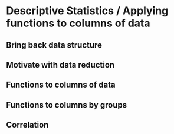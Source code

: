 # Descriptive Statistics / Applying functions to columns of data 


## Bring back data structure    


## Motivate with data reduction   


## Functions to columns of data    


## Functions to columns by groups   


## Correlation  

